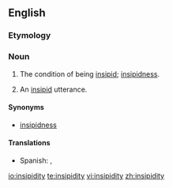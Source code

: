 ==English==

===Etymology===
{{suffix|insipid|ity}}

===Noun===
{{en-noun|insipidities|-}}

# {{uncountable}} The condition of being [[insipid]]; [[insipidness]].
# {{countable}} An [[insipid]] utterance.

====Synonyms====
* [[insipidness]]

====Translations====
{{trans-top|condition of being insipid}}
* Spanish: {{t-|es|insipidez|f}},  {{t-|es|desazón|f}}
{{trans-mid}}
{{trans-bottom}}

[[io:insipidity]]
[[te:insipidity]]
[[vi:insipidity]]
[[zh:insipidity]]